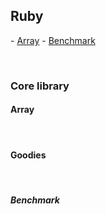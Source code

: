 == Ruby ==
- [[#Array|Array]]
- [[#Benchmark|Benchmark]]

<br/>

=== Core library ===

==== Array ====
{{{class="ruby"
# reject values
  ["", "1", "2"].reject(&:empty?)

# Select values
  [0, 1, 2].select { |value| value >= 1 }

# Check values against condition
  [1, 2, 3].any? { |value| value > 1 }

# Select a random value
  %w(one two three).sample
}}}

<br/>


==== Goodies ====

{{{class="ruby"
# Execute unix commands. Returns a string
`wc -l line_count.csv`
}}}

<br/>

===== Benchmark =====
{{{class="ruby"
require "benchmark"

puts Benchmark.measure { "something".capitalize }

Benchmark.bm do |bm|
  bm.report "message here" do
    1_000.times do
      "something".capitalize
    end
  end
end
}}}
